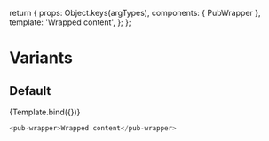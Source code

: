 
<Meta title="pub-wrapper" component={PubWrapper} />

  return {
    props: Object.keys(argTypes),
    components: { PubWrapper },
    template: '<pub-wrapper v-bind="$props">Wrapped content</pub-wrapper>',
  };
};

# Variants

## Default

<Canvas>
  <Story name="Default">{Template.bind({})}</Story>
</Canvas>

```javascript
<pub-wrapper>Wrapped content</pub-wrapper>
```

<ArgsTable story="Default" />
